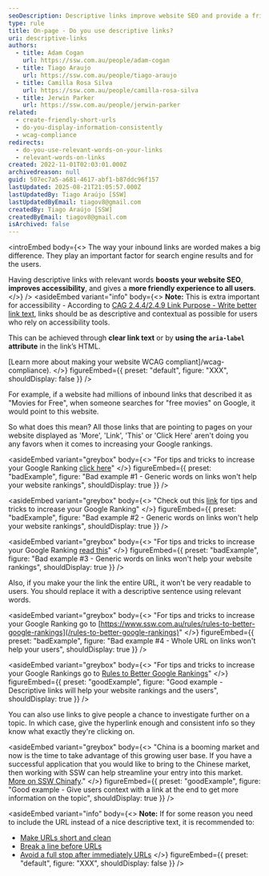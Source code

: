 ```yaml
---
seoDescription: Descriptive links improve website SEO and provide a friendly experience to users.
type: rule
title: On-page - Do you use descriptive links?
uri: descriptive-links
authors:
  - title: Adam Cogan
    url: https://ssw.com.au/people/adam-cogan
  - title: Tiago Araujo
    url: https://ssw.com.au/people/tiago-araujo
  - title: Camilla Rosa Silva
    url: https://ssw.com.au/people/camilla-rosa-silva
  - title: Jerwin Parker
    url: https://ssw.com.au/people/jerwin-parker
related:
  - create-friendly-short-urls
  - do-you-display-information-consistently
  - wcag-compliance
redirects:
  - do-you-use-relevant-words-on-your-links
  - relevant-words-on-links
created: 2022-11-01T02:03:01.000Z
archivedreason: null
guid: 507ec7a5-a681-4617-abf1-b87ddc96f157
lastUpdated: 2025-08-21T21:05:57.000Z
lastUpdatedBy: Tiago Araújo [SSW]
lastUpdatedByEmail: tiagov8@gmail.com
createdBy: Tiago Araújo [SSW]
createdByEmail: tiagov8@gmail.com
isArchived: false
---
```


<introEmbed
  body={<>
The way your inbound links are worded makes a big difference. They play an important factor for search engine results and for the users.

Having descriptive links with relevant words **boosts your website SEO**, **improves accessibility**, and gives a **more friendly experience to all users**.
  </>}
/>
<asideEmbed
  variant="info"
  body={<>
    **Note:** This is extra important for accessibility - According to [CAG 2.4.4/2.4.9 Link Purpose - Write better link text](https://www.youtube.com/watch?v=fXlLLVE6Grg), links should be as descriptive and contextual as possible for users who rely on accessibility tools.

This can be achieved through **clear link text** or by **using the `aria-label` attribute** in the link’s HTML.

[Learn more about making your website WCAG compliant]/wcag-compliance).
  </>}
  figureEmbed={{
    preset: "default",
    figure: "XXX",
    shouldDisplay: false
  }}
/>

For example, if a website had millions of inbound links that described it as "Movies for Free", when someone searches for "free movies" on Google, it would point to this website.

So what does this mean? All those links that are pointing to pages on your website displayed as 'More', 'Link', 'This' or 'Click Here' aren't doing you any favors when it comes to increasing your Google rankings.

<asideEmbed
  variant="greybox"
  body={<>
    "For tips and tricks to increase your Google Ranking [click here](/rules-to-better-google-rankings)"
  </>}
  figureEmbed={{
    preset: "badExample",
    figure: "Bad example #1 - Generic words on links won't help your website rankings",
    shouldDisplay: true
  }}
/>

<asideEmbed
  variant="greybox"
  body={<>
    "Check out this [link](/rules-to-better-google-rankings) for tips and tricks to increase your Google Ranking"
  </>}
  figureEmbed={{
    preset: "badExample",
    figure: "Bad example #2 - Generic words on links won't help your website rankings",
    shouldDisplay: true
  }}
/>

<asideEmbed
  variant="greybox"
  body={<>
    "For tips and tricks to increase your Google Ranking [read this](/rules-to-better-google-rankings)"
  </>}
  figureEmbed={{
    preset: "badExample",
    figure: "Bad example #3 - Generic words on links won't help your website rankings",
    shouldDisplay: true
  }}
/>

Also, if you make your the link the entire URL, it won't be very readable to users. You should replace it with a descriptive sentence using relevant words.

<asideEmbed
  variant="greybox"
  body={<>
    "For tips and tricks to increase your Google Ranking go to [https://www.ssw.com.au/rules/rules-to-better-google-rankings](/rules-to-better-google-rankings)"
  </>}
  figureEmbed={{
    preset: "badExample",
    figure: "Bad example #4 - Whole URL on links won't help your users",
    shouldDisplay: true
  }}
/>

<asideEmbed
  variant="greybox"
  body={<>
    "For tips and tricks to increase your Google Rankings go to [Rules to Better Google Rankings](/rules-to-better-google-rankings)"
  </>}
  figureEmbed={{
    preset: "goodExample",
    figure: "Good example - Descriptive links will help your website rankings and the users",
    shouldDisplay: true
  }}
/>

You can also use links to give people a chance to investigate further on a topic. In which case, give the hyperlink enough and consistent info so they know what exactly they're clicking on.

<asideEmbed
  variant="greybox"
  body={<>
    "China is a booming market and now is the time to take advantage of this growing user base. If you have a successful application that you would like to bring to the Chinese market, then working with SSW can help streamline your entry into this market. [More on SSW Chinafy](https://www.ssw.com.au/consulting/chinafy-app)."
  </>}
  figureEmbed={{
    preset: "goodExample",
    figure: "Good example - Give users context with a link at the end to get more information on the topic",
    shouldDisplay: true
  }}
/>

<asideEmbed
  variant="info"
  body={<>
    **Note:** If for some reason you need to include the URL instead of a nice descriptive text, it is recommended to:

* [Make URLs short and clean](/create-friendly-short-urls)
* [Break a line before URLs](/format-new-lines/#urls)
* [Avoid a full stop after immediately URLs](/avoid-full-stops)
  </>}
  figureEmbed={{
    preset: "default",
    figure: "XXX",
    shouldDisplay: false
  }}
/>
